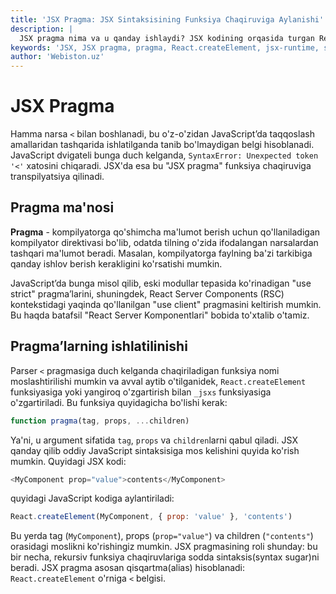 ```yaml
---
title: 'JSX Pragma: JSX Sintaksisining Funksiya Chaqiruviga Aylanishi'
description: |
  JSX pragma nima va u qanday ishlaydi? JSX kodining orqasida turgan React.createElement funksiya chaqiruviga aylanish jarayonini tushunib oling.
keywords: 'JSX, JSX pragma, pragma, React.createElement, jsx-runtime, syntax sugar, transpilyatsiya, kompilyator, webiston'
author: 'Webiston.uz'
---
```


# JSX Pragma

Hamma narsa `<` bilan boshlanadi, bu o'z-o'zidan JavaScript’da taqqoslash amallaridan tashqarida ishlatilganda tanib bo'lmaydigan belgi hisoblanadi. JavaScript dvigateli bunga duch kelganda, `SyntaxError: Unexpected token '<'` xatosini chiqaradi. JSX'da esa bu "JSX pragma" funksiya chaqiruviga transpilyatsiya qilinadi.

## Pragma ma'nosi

**Pragma** - kompilyatorga qo'shimcha ma'lumot berish uchun qo'llaniladigan kompilyator direktivasi bo'lib, odatda tilning o'zida ifodalangan narsalardan tashqari ma'lumot beradi. Masalan, kompilyatorga faylning ba'zi tarkibiga qanday ishlov berish kerakligini ko'rsatishi mumkin.

JavaScript’da bunga misol qilib, eski modullar tepasida ko'rinadigan "use strict" pragma’larini, shuningdek, React Server Components (RSC) kontekstidagi yaqinda qo'llanilgan "use client" pragmasini keltirish mumkin. Bu haqda batafsil "React Server Komponentlari" bobida to'xtalib o'tamiz.

## Pragma’larning ishlatilinishi

Parser `<` pragmasiga duch kelganda chaqiriladigan funksiya nomi moslashtirilishi mumkin va avval aytib o'tilganidek, `React.createElement` funksiyasiga yoki yangiroq o'zgartirish bilan `_jsxs` funksiyasiga o'zgartiriladi. Bu funksiya quyidagicha bo'lishi kerak:

```js copy
function pragma(tag, props, ...children)
```

Ya'ni, u argument sifatida `tag`, `props` va `children`larni qabul qiladi. JSX qanday qilib oddiy JavaScript sintaksisiga mos kelishini quyida ko'rish mumkin. Quyidagi JSX kodi:

```js copy
<MyComponent prop="value">contents</MyComponent>
```

quyidagi JavaScript kodiga aylantiriladi:

```js copy
React.createElement(MyComponent, { prop: 'value' }, 'contents')
```

Bu yerda tag (`MyComponent`), props (`prop="value"`) va children (`"contents"`) orasidagi moslikni ko'rishingiz mumkin. JSX pragmasining roli shunday: bu bir necha, rekursiv funksiya chaqiruvlariga sodda sintaksis(syntax sugar)ni beradi. JSX pragma asosan qisqartma(alias) hisoblanadi: `React.createElement` o'rniga `<` belgisi.
